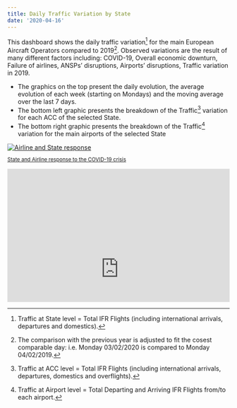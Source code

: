 ```yaml
---
title: Daily Traffic Variation by State
date: '2020-04-16'
---
```


<style type="text/css">
.img-responsive {
    margin: 0 auto;
    max-width: 75%
}

.resp-container {
    position: relative;
    overflow: hidden;
    padding-top: 60.0%;
}

.resp-iframe {
    position: absolute;
    top: 0;
    left: 0;
    width: 100%;
    height: 150%;
    border: 0;
}
</style>

<div class="container">
<div class="row align-items-start">
<div class="col-10">
This dashboard shows the daily traffic variation[^1] for the main European Aircraft Operators compared to 2019[^2].
Observed variations are the result of many different factors including: COVID-19, Overall economic downturn, Failure of airlines, ANSPs' disruptions,  Airports' disruptions, Traffic variation in 2019.
<ul>
  <li>The graphics on the top present the daily evolution, the average evolution of each week (starting on Mondays) and the moving average over the last 7 days.</li>
  <li>The bottom left graphic presents the breakdown of the Traffic[^3] variation for each ACC of the selected State.</li>
  <li>The bottom right graphic presents the breakdown of the Traffic[^4] variation for the main airports of the selected State</li>
</ul>
</div>
<div class="col-2">
<div class="card border-0"> 
<div class="card"><a href="https://www.eurocontrol.int/covid19#response-to-covid-19" target="_blank">
  <img class="card-img-top" src="/images/covid/ectl_react.jpg" alt="Airline and State response">
  <div class="card-body"><small><p class="card-text">State and Airline response to the COVID-19 crisis</p></small></a>
</div></div></div></div>
</div>
</div>
<div class="resp-container">
<iframe class="resp-iframe" src="https://www.eurocontrol.int/Economics/DailyTrafficVariation-States.html" frameborder="0" style="border:0" allowfullscreen></iframe>
</div>

[^1]: Traffic at State level = Total IFR Flights (including international arrivals, departures and domestics).
[^2]: The comparison with the previous year is adjusted to fit the cosest comparable day: i.e. Monday 03/02/2020 is compared to Monday 04/02/2019.
[^3]: Traffic at ACC level = Total IFR Flights (including international arrivals, departures, domestics and overflights).
[^4]: Traffic at Airport level = Total Departing and Arriving IFR Flights from/to each airport.